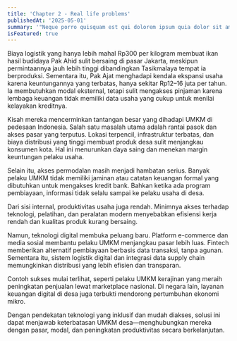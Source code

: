 ```yaml
---
title: 'Chapter 2 - Real life problems'
publishedAt: '2025-05-01'
summary: '"Neque porro quisquam est qui dolorem ipsum quia dolor sit amet, consectetur, adipisci velit...", "There is no one who loves pain itself, who seeks after it and wants to have it, simply because it is pain..."'
isFeatured: true
---
```


Biaya logistik yang hanya lebih mahal Rp300 per kilogram membuat ikan hasil budidaya Pak Ahid sulit bersaing di pasar Jakarta, meskipun permintaannya jauh lebih tinggi dibandingkan Tasikmalaya tempat ia berproduksi. Sementara itu, Pak Ajat menghadapi kendala ekspansi usaha karena keuntungannya yang terbatas, hanya sekitar Rp12–16 juta per tahun. Ia membutuhkan modal eksternal, tetapi sulit mengakses pinjaman karena lembaga keuangan tidak memiliki data usaha yang cukup untuk menilai kelayakan kreditnya.

Kisah mereka mencerminkan tantangan besar yang dihadapi UMKM di pedesaan Indonesia. Salah satu masalah utama adalah rantai pasok dan akses pasar yang terputus. Lokasi terpencil, infrastruktur terbatas, dan biaya distribusi yang tinggi membuat produk desa sulit menjangkau konsumen kota. Hal ini menurunkan daya saing dan menekan margin keuntungan pelaku usaha.

Selain itu, akses permodalan masih menjadi hambatan serius. Banyak pelaku UMKM tidak memiliki jaminan atau catatan keuangan formal yang dibutuhkan untuk mengakses kredit bank. Bahkan ketika ada program pembiayaan, informasi tidak selalu sampai ke pelaku usaha di desa.

Dari sisi internal, produktivitas usaha juga rendah. Minimnya akses terhadap teknologi, pelatihan, dan peralatan modern menyebabkan efisiensi kerja rendah dan kualitas produk kurang bersaing.

Namun, teknologi digital membuka peluang baru. Platform e-commerce dan media sosial membantu pelaku UMKM menjangkau pasar lebih luas. Fintech memberikan alternatif pembiayaan berbasis data transaksi, tanpa agunan. Sementara itu, sistem logistik digital dan integrasi data supply chain memungkinkan distribusi yang lebih efisien dan transparan.

Contoh sukses mulai terlihat, seperti pelaku UMKM kerajinan yang meraih peningkatan penjualan lewat marketplace nasional. Di negara lain, layanan keuangan digital di desa juga terbukti mendorong pertumbuhan ekonomi mikro.

Dengan pendekatan teknologi yang inklusif dan mudah diakses, solusi ini dapat menjawab keterbatasan UMKM desa—menghubungkan mereka dengan pasar, modal, dan peningkatan produktivitas secara berkelanjutan.